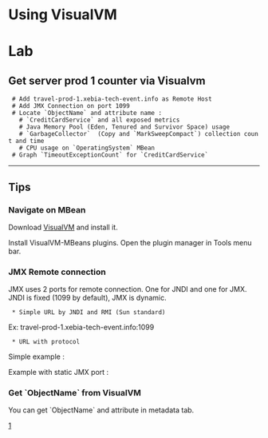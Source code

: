 = Using VisualVM =

= Lab =

== Get server prod 1 counter via Visualvm ==

  # Add travel-prod-1.xebia-tech-event.info as Remote Host
  # Add JMX Connection on port 1099
  # Locate `ObjectName` and attribute name : 
    # `CreditCardService` and all exposed metrics
    # Java Memory Pool (Eden, Tenured and Survivor Space) usage
    # `GarbageCollector`  (Copy and `MarkSweepCompact`) collection count and time
    # CPU usage on `OperatingSystem` MBean
  # Graph `TimeoutExceptionCount` for `CreditCardService`

----

== Tips ==

=== Navigate on MBean ===

Download [http://visualvm.java.net/download.html VisualVM] and install it.

Install VisualVM-MBeans plugins. Open the plugin manager in Tools menu bar. 

=== JMX Remote connection ===

JMX uses 2 ports for remote connection. One for JNDI and one for JMX.
JNDI is fixed (1099 by default), JMX is dynamic. 

  * Simple URL by JNDI and RMI (Sun standard)

{{{<hostname>:<jndiPort>}}}

Ex: travel-prod-1.xebia-tech-event.info:1099

  * URL with protocol

{{{service:jmx:<protocol>://[host[:port]][url-path]}}}

Simple example : 

{{{service:jmx:rmi:///jndi/rmi://travel-prod-1.xebia-tech-event.info:1099/jmxrmi}}}

Example with static JMX port :

{{{service:jmx:rmi://travel-prod-1.xebia-tech-event.info/jndi/rmi://travel-prod-1.xebia-tech-event.info:1099/travel-prod-1.xebia-tech-event.info/7676/jmxrmi}}}

=== Get `ObjectName` from VisualVM ===

You can get `ObjectName` and attribute in metadata tab.

[http://xebia-france.googlecode.com/svn/wiki/oss-monitoring/getMetainfInVisualVm.png]